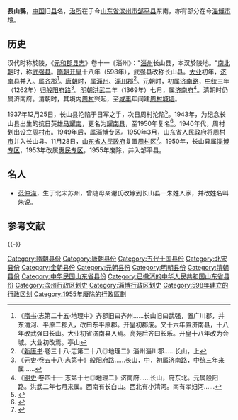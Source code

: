 '''長山縣'''，[[中国|中国]]旧[[县|县]]名，[[治所|治所]]在于今[[山东省|山东省]][[滨州市|滨州市]][[邹平县|邹平县]]东南，亦有部分在今[[淄博市|淄博市]]境。

== 历史 ==

汉代时称於陵，《[[元和郡县志|元和郡县志]]》卷十一《淄州》："[[淄州|淄州]]长山县，本汉於陵地。"[[南北朝|南北朝]]时，称[[武强县_(刘宋)|武强县]]。[[隋朝|隋朝]][[开皇|开皇]]十八年（598年），武强县改称长山县。[[大业_(年号)|大业]]初年，[[济南县|济南县]]并入。属[[齊郡|齐郡]]<ref>《[[隋书|隋书]]·志第二十五·地理中》齐郡旧曰齐州......长山旧曰武强，置广川郡，并东清河、平原二郡入，改曰东平原郡。开皇初郡废。又十六年置济南县，十八年改武强曰长山。大业初省济南县入焉。高苑后齐曰长乐。开皇十八年改为会城。大业初改焉。亭山</ref>。[[唐朝|唐朝]]时，属[[淄州|淄州]]、[[淄川郡|淄川郡]]<ref>《[[新唐书|新唐书]]·卷三十八·志第二十八◎地理二》淄州淄川郡......长山，上</ref>。元朝时，初属[[济南路|济南路]]，[[中統_(年號)|中统]]三年（1262年）归[[般阳府路|般阳府路]]<ref>《[[元史|元史]]·卷五十八·志第十》般阳府路......长山，中，初属济南路，中统三年来属......</ref>。[[明朝|明朝]][[洪武|洪武]]二年（1369年）七月，属[[济南府|济南府]]<ref>《[[明史|明史]]·卷四十一·志第十七◎地理二》济南府......长山，府东北。元属般阳路。洪武二年七月来属。西南有长白山。西北有小清河。南有孝妇河......</ref>。清朝时仍属济南府。清朝时，其境内[[周村|周村]]兴起，至[[咸丰_(年号)|咸丰]]年间建[[周村城墙|周村城墙]]。

1937年12月25日，长山县沦陷于日军之手，次日周村沦陷<ref name="a1">{{Cite web |url=http://www.zhcqq.gov.cn/dashiji/200408/6.html |title=大事记 1840年～1948年 |accessdate=2016-05-03 |author= |date=2004-08-11 |work= |publisher=周村区情网，来源：山东省淄博市周村区史志办公室 |language=Zh-hans |archive-url=https://web.archive.org/web/20160509194351/http://www.zhcqq.gov.cn/dashiji/200408/6.html |archive-date=2016-05-09 |dead-url=yes }}</ref>。1943年，为纪念长山县出生的抗日英雄[[马耀南|马耀南]]，更名为[[耀南县|耀南县]]，至1950年复名<ref>{{Cite web|url=http://epaper.qlwb.com.cn/qlwb/content/20131024/ArticelB03003FM.htm|title=消失在历史深处的老县名|accessdate=2016-05-03|author=张永红|date=2013-10-24|work=|publisher=齐鲁晚报网，来源：齐鲁晚报|language=Zh-hans|archive-date=2017-03-05|archive-url=https://web.archive.org/web/20170305001420/http://epaper.qlwb.com.cn/qlwb/content/20131024/ArticelB03003FM.htm|dead-url=no}}</ref>。1940年代，周村划出设立[[周村市|周村市]]。1949年后，属[[淄博专区|淄博专区]]。1950年3月，[[山东省人民政府|山东省人民政府]]将[[周村市|周村市]]并入长山县。11月28日，[[山东省人民政府|山东省人民政府]]复置[[周村区|周村区]]<ref>{{Cite web |url=http://www.zhcqq.gov.cn/dashiji/200408/7.html |title=大事记 1949年～1978年 |accessdate=2016-05-03 |author= |date=2004-08-11 |work= |publisher=周村区情网，来源：山东省淄博市周村区史志办公室 |language=Zh-hans |archive-url=https://web.archive.org/web/20160509194632/http://www.zhcqq.gov.cn/dashiji/200408/7.html |archive-date=2016-05-09 |dead-url=yes }}</ref>。1950年，长山县属[[淄博专区|淄博专区]]，1953年改属[[惠民专区|惠民专区]]，1955年废除，并入邹平县。

== 名人 ==

*[[范仲淹|范仲淹]]，生于北宋苏州，曾随母亲谢氏改嫁到长山县一朱姓人家，并改姓名叫朱说。

== 参考文献 ==
{{Reflist|35em}}

{{-}}
{{中華民國山東省行政區劃}}

{{DEFAULTSORT:C}}
[[Category:隋朝县份|Category:隋朝县份]]
[[Category:唐朝县份|Category:唐朝县份]]
[[Category:五代十国县份|Category:五代十国县份]]
[[Category:北宋县份|Category:北宋县份]]
[[Category:金朝县份|Category:金朝县份]]
[[Category:元朝县份|Category:元朝县份]]
[[Category:明朝县份|Category:明朝县份]]
[[Category:清朝县份|Category:清朝县份]]
[[Category:中华民国山东省县份|Category:中华民国山东省县份]]
[[Category:已撤消的中华人民共和国山东省县份|Category:已撤消的中华人民共和国山东省县份]]
[[Category:滨州行政区划史|Category:滨州行政区划史]]
[[Category:淄博行政区划史|Category:淄博行政区划史]]
[[Category:598年建立的行政区划|Category:598年建立的行政区划]]
[[Category:1955年廢除的行政區劃|Category:1955年廢除的行政區劃]]
